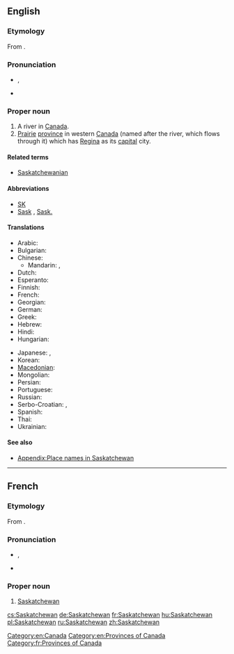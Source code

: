 ==English==
{{wikipedia}}

===Etymology===
From {{etyl|cr}} {{term||kisiskāciwani-sīpiy|swift-flowing river}}.

===Pronunciation===
* {{a|UK}} {{IPA|/sə.ˈskætʃ.ə.ˌwɒn/|/sə.ˈskætʃ.ə.wən/}}, {{SAMPA|/s@."sk{tS.@.%wQn/|/s@."sk{tS.@.w@n/}}
* {{audio|en-ca-Saskatchewan.ogg|Audio (CA)}}

===Proper noun===
{{en-proper noun}}

# A river in [[Canada]].
# [[prairie|Prairie]] [[province]] in western [[Canada]] (named after the river, which flows through it) which has [[Regina]] as its [[capital]] city.

====Related terms====
* [[Saskatchewanian]]

====Abbreviations====
* [[SK]]
* [[Sask]] , [[Sask.]]

====Translations====
{{trans-top|Province in western Canada}}
* Arabic: {{t|ar|ساسكاتشوان|m|tr=saskatshuwaan}}
* Bulgarian: {{t|bg|Саскачеван|m|tr=Saskáčevan}}
* Chinese:
** Mandarin: {{t-|cmn|薩斯喀徹溫|sc=Hani}}, {{t-|cmn|萨斯喀彻温|tr=Sàsīkèchèwēn|sc=Hani}}
* Dutch: {{t-|nl|Saskatchewan}}
* Esperanto: {{t|eo|Saskaĉevano}}
* Finnish: {{t-|fi|Saskatchewan}}
* French: {{t+|fr|Saskatchewan|f}}
* Georgian: {{t|ka|სასკაჩევანი|tr=sask'ač'evani|sc=Geor|xs=Georgian}}
* German: {{t+|de|Saskatchewan|n}}
* Greek: {{t|el|Σασκάτσουαν|tr=Saskátsouan}}
* Hebrew: {{t|he|ססקצ'ואן}}
* Hindi: {{t|hi|सास्काचेवान|tr=sāskācēvān|xs=Hindi}}
* Hungarian: {{t+|hu|Saskatchewan}}
{{trans-mid}}
* Japanese: {{t|ja|サスカチュワン|tr=Sasukachuwan}},  {{t|ja|サスカチュワン州|tr=Sasukachuwan-shū}}
* Korean: {{t|ko|서스캐처원|tr=Seoseukaecheowon|sc=Hang}}
* [[Macedonian]]: {{t|mk|Саскачеван|m|tr=Saskáčevan}}
* Mongolian: {{t|mn|Саскачеван|tr=Saskáčevan|sc=Cyrl|xs=Mongolian}}
* Persian: {{t|fa|ساسکاچوان}}
* Portuguese: {{t-|pt|Saskatchewan|m}}
* Russian: {{t|ru|Саскачеван|m|tr=Saskáčevan}}
* Serbo-Croatian: {{t|sh|Саскачеван|m|sc=Cyrl|xs=Serbo-Croatian}},  {{t|sh|Saskatchewan|m|xs=Serbo-Croatian}}
* Spanish: {{t-|es|Saskatchewan|m}}
* Thai: {{t|th|รัฐซัสแคตเชวัน|tr=rát sátkaecheerwaan}}
* Ukrainian: {{t|uk|Саскачеван|m|tr=Saskáčevan|xs=Ukrainian}}
{{trans-bottom}}

====See also====
* [[Appendix:Place names in Saskatchewan]]

[[Category:en:Canada]]
[[Category:en:Provinces of Canada]]

----

==French==

===Etymology===
From {{etyl|cr|fr}} {{term||kisiskāciwani-sīpiy|swift-flowing river}}.

===Pronunciation===
* {{IPA|/sas.kat.ʃe.wan/|lang=fr}}, {{X-SAMPA|/sas.kat.Se.wan/}}
* {{rhymes|an|lang=fr}}

===Proper noun===
{{fr-proper noun|f}}

# [[#English|Saskatchewan]]

[[Category:fr:Provinces of Canada]]

[[cs:Saskatchewan]]
[[de:Saskatchewan]]
[[fr:Saskatchewan]]
[[hu:Saskatchewan]]
[[pl:Saskatchewan]]
[[ru:Saskatchewan]]
[[zh:Saskatchewan]]